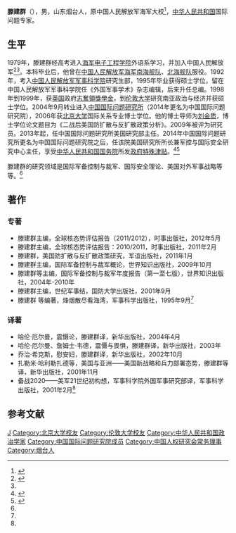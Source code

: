 '''滕建群'''（{{bd|1962年|||}}），男，山东烟台人，原中国人民解放军海军大校<ref name="qiangguo">{{Cite news |url=http://news.sina.com.cn/o/2005-09-02/15486847824s.shtml |title=嘉宾访谈:叶如安、滕建群做客强国论坛(组图) |via=新浪网 |work=人民网 |date=2005-09-02 |accessdate=2021-10-11 |archive-date=2021-10-26 |archive-url=https://web.archive.org/web/20211026052929/http://news.sina.com.cn/o/2005-09-02/15486847824s.shtml |dead-url=no }}</ref>，[[中华人民共和国|中华人民共和国]]国际问题专家。

== 生平 ==
1979年，滕建群经高考进入[[海军电子工程学院|海军电子工程学院]]外语系学习，并加入中国人民解放军<ref>{{Cite news |title=扬州讲坛精粹·滕建群：中美关系现状与未来及对中华民族复兴的影响 |work=扬州讲坛（鉴真图书馆） |date=2021-07-05 |accessdate=2021-10-11 |url=https://mp.weixin.qq.com/s/BIuZc1HaWV9zAjnHauNhYg |archive-date=2021-10-29 |archive-url=https://web.archive.org/web/20211029112502/https://mp.weixin.qq.com/s/BIuZc1HaWV9zAjnHauNhYg |dead-url=no }}</ref><ref name="qiangguo" />。本科毕业后，他曾在[[中国人民解放军海军|中国人民解放军海军]][[南海舰队|南海舰队]]、[[北海舰队|北海舰队]]服役。1992年，考入[[中国人民解放军军事科学院|中国人民解放军军事科学院]]研究生部，1995年毕业获得硕士学位，留在中国人民解放军军事科学院任《外国军事学术》杂志编辑，后来升任总编。1998年到1999年，获[[英国|英国]]政府[[志奮領獎學金|志奮領獎學金]]，到[[伦敦大学|伦敦大学]]研究南亚政治与经济并获硕士学位。2004年9月转业进入[[中国国际问题研究院|中国国际问题研究所]]（2014年更名为中国国际问题研究院），2006年获[[北京大学|北京大学]]国际关系专业博士学位。他的博士导师为[[刘金质|刘金质]]，博士学位论文题目为《二战后美国防扩散与反扩散政策分析》。2009年被评为研究员。2013年起，任中国国际问题研究所美国研究部主任。2014年中国国际问题研究所更名为中国国际问题研究院之后，任该院美国研究所所长兼军控与国际安全研究中心主任，享受[[中华人民共和国国务院|中华人民共和国国务院]]所发[[政府特殊津贴|政府特殊津贴]]。<ref name=zggj>{{Cite web|title=滕建群|url=http://www.ciis.org.cn/chinese/2010-11/25/content_3856927.htm|accessdate=2010-11-25|work=中国国际问题研究院|archive-date=2019-11-02|archive-url=https://web.archive.org/web/20191102081517/http://www.ciis.org.cn/chinese/2010-11/25/content_3856927.htm|dead-url=no}}</ref><ref>{{Cite web|title=李绍先：中东运行百余年的政治秩序正在崩塌|url=http://phtv.ifeng.com/a/20150119/40949176_0.shtml|accessdate=2015-01-19|work=凤凰网|archive-date=2019-08-19|archive-url=https://web.archive.org/web/20190819000012/http://phtv.ifeng.com/a/20150119/40949176_0.shtml|dead-url=no}}</ref>

滕建群的研究领域是国际军备控制与裁军、国际安全理论、美国对外军事战略等等。<ref name=zggj/>

== 著作 ==
=== 专著 ===
*滕建群主编，全球核态势评估报告（2011/2012），时事出版社，2012年5月
*滕建群主编，全球核态势评估报告：2010/2011，时事出版社，2011年2月
*滕建群，美国防扩散与反扩散政策研究，军谊出版社，2011年1月
*滕建群主编，国际军备控制与裁军概论，世界知识出版社，2009年10月
*滕建群等主编，国际军备控制与裁军年度报告（第一至七版），世界知识出版社，2004年-2010年
*滕建群主编，世纪军事结，国防大学出版社，2001年9月
*滕建群 等编著，烽烟散尽看海湾，军事科学出版社，1995年9月<ref name=zggj/>

=== 译著 ===
*哈伦·厄尔曼，震慑论，滕建群译，新华出版社，2004年4月
*哈伦·厄尔曼、詹姆士·韦德，震慑与畏惧，滕建群译，新华出版社，2003年
*乔治·希克斯，慰安妇，滕建群译，新华出版社，2002年10月
*扎勒米·哈利勒扎德等，美国与亚洲——美国新战略和兵力部署态势，滕建群等译，新华出版社，2001年11月
*备战2020——美军21世纪初构想，军事科学院外国军事研究部译，军事科学出版社，2001年2月<ref name=zggj/>

== 参考文献 ==
{{reflist}}

{{Navboxes
| title  = 滕建群在[[中国人权研究会|中国人权研究会]]的职务
| list1  =
{{中国人权研究会第四届全国理事会}}
}}

{{Authority control}}
{{DEFAULTSORT:Teng滕}}
[[Category:滕姓|J]]
[[Category:北京大学校友|Category:北京大学校友]]
[[Category:伦敦大学校友|Category:伦敦大学校友]]
[[Category:中华人民共和国政治学家|Category:中华人民共和国政治学家]]
[[Category:中国国际问题研究院成员|Category:中国国际问题研究院成员]]
[[Category:中国人权研究会常务理事|Category:中国人权研究会常务理事]]
[[Category:烟台人|Category:烟台人]]